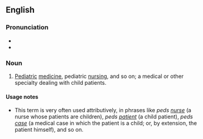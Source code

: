 {{also|ped}}
==English==

===Pronunciation===
* {{IPA|pidz}}
* {{enPR|pēdz}}

===Noun===
{{en-noun|-}}

# {{medicine|informal}} [[pediatric|Pediatric]] [[medicine]], pediatric [[nursing]], and so on; a medical or other specialty dealing with child patients.

====Usage notes====
* This term is very often used attributively, in phrases like ''peds [[nurse]]'' (a nurse whose patients are children), ''peds [[patient]]'' (a child patient), ''peds [[case]]'' (a medical case in which the patient is a child; or, by extension, the patient himself), and so on.